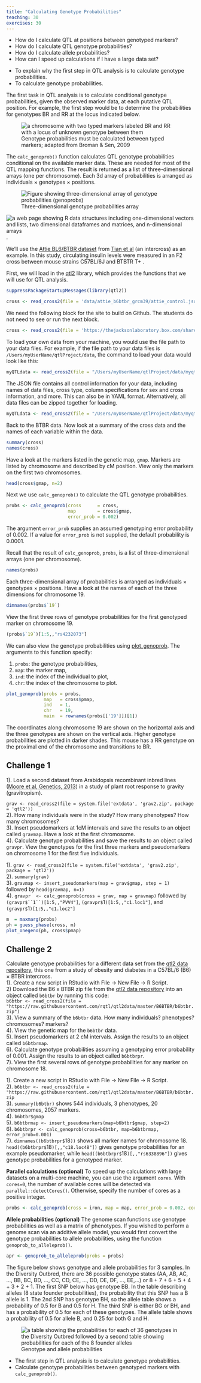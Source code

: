 ```yaml
---
title: "Calculating Genotype Probabilities"
teaching: 30
exercises: 30
---
```


:::::::::::::::::::::::::::::::::::::: questions 

- How do I calculate QTL at positions between genotyped markers?
- How do I calculate QTL genotype probabilities?
- How do I calculate allele probabilities?
- How can I speed up calculations if I have a large data set?

::::::::::::::::::::::::::::::::::::::::::::::::

::::::::::::::::::::::::::::::::::::: objectives

- To explain why the first step in QTL analysis is to calculate genotype 
probabilities.
- To calculate genotype probabilities.

::::::::::::::::::::::::::::::::::::::::::::::::

The first task in QTL analysis is to calculate conditional genotype 
probabilities, given the observed marker data, at each putative QTL position. 
For example, the first step would be to determine the probabilities for 
genotypes BR and RR at the locus indicated below.

![Genotype probabilities must be calculated between typed markers; adapted from Broman & Sen, 2009](fig/unknown_genotype.png){alt="a chromosome with two typed markers labeled BR and RR with a locus of unknown genotype between them"}

The `calc_genoprob()` function calculates QTL genotype probabilities conditional 
on the available marker data. These are needed for most of the QTL mapping 
functions. The result is returned as a list of three-dimensional arrays 
(one per chromosome). Each 3d array of probabilities is arranged as individuals 
$\times$ genotypes $\times$ positions.

![Three-dimensional genotype probabilities array](fig/threeD_array.png){alt='Figure showing three-dimensional array of genotype probabilities (genoprobs)'}

![See this page for a graphical review of data structures in R](http://venus.ifca.unican.es/Rintro/_images/dataStructuresNew.png){alt='a web page showing R data structures including one-dimensional vectors and lists, two dimensional dataframes and matrices, and n-dimensional arrays'}.  

We'll use the
[Attie BL6/BTBR dataset](https://thejacksonlaboratory.box.com/shared/static/svw7ivp5hhmd7vb8fy26tc53h7r85wez.zip)
from 
[Tian et al](https://www.ncbi.nlm.nih.gov/pmc/articles/PMC4649649/)
(an intercross) as an example. In this study, circulating insulin levels were 
measured in an F2 cross between mouse strains C57BL/6J and BTBTR T+ <tf>. 

First, we will load in the [qtl2](https://kbroman.org/qtl2/) library, which 
provides the functions that we will use for QTL analysis.

```r
suppressPackageStartupMessages(library(qtl2))
```


```r
cross <- read_cross2(file = 'data/attie_b6btbr_grcm39/attie_control.json')
```

:::::::::::::::::::::::::::::::::::::::::::::::::::::::::::: instructor

We need the following block for the site to build on Github. The students do
not need to see or run the next block.

:::::::::::::::::::::::::::::::::::::::::::::::::::::::::::::::::::::::

```r
cross <- read_cross2(file = 'https://thejacksonlaboratory.box.com/shared/static/svw7ivp5hhmd7vb8fy26tc53h7r85wez.zip')
```

To load your own data from your machine, you would use the file path to your 
data files. For example, if the file path to your data files is 
`/Users/myUserName/qtlProject/data`, the command to load your data would look 
like this:

```r
myQTLdata <- read_cross2(file = "/Users/myUserName/qtlProject/data/myqtldata.json" )
```

The JSON file contains all control information for your data, including names of 
data files, cross type, column specifications for sex and cross information, and 
more. This can also be in YAML format. Alternatively, all data files can be 
zipped together for loading.

```r
myQTLdata <- read_cross2(file = "/Users/myUserName/qtlProject/data/myqtldata.zip" )
```

Back to the BTBR data. Now look at a summary of the cross data and the names of 
each variable within the data.

```r
summary(cross)
names(cross)
```

Have a look at the markers listed in the genetic map, `gmap`. Markers are listed 
by chromosome and described by cM position. View only the markers on the first 
two chromosomes.

```r
head(cross$gmap, n=2)
```

Next we use `calc_genoprob()` to calculate the QTL genotype probabilities.

```r
probs <- calc_genoprob(cross      = cross, 
                       map        = cross$gmap, 
                       error_prob = 0.002)
```

The argument `error_prob` supplies an assumed genotyping error probability of 
0.002. If a value for `error_prob` is not supplied, the default probability is 
0.0001. 

Recall that the result of `calc_genoprob`, `probs`, is a list of 
three-dimensional arrays (one per chromosome). 

```r
names(probs)
```

Each three-dimensional array of probabilities is arranged as individuals 
$\times$ genotypes $\times$ positions. Have a look at the names of each of the 
three dimensions for chromosome 19.

```r
dimnames(probs$`19`)
```

View the first three rows of genotype probabilities for the first genotyped 
marker on chromosome 19.

```r
(probs$`19`)[1:5,,"rs4232073"]
```

We can also view the genotype probabilities using 
[plot_genoprob](https://github.com/rqtl/qtl2/blob/master/R/plot_genoprob.R). The 
arguments to this function specify:

1. `probs`: the genotype probabilities,
1. `map`: the marker map,
1. `ind`: the index of the individual to plot,
1. `chr`: the index of the chromosome to plot.

```r
plot_genoprob(probs = probs, 
              map   = cross$pmap, 
              ind   = 1, 
              chr   = 19, 
              main  = rownames(probs[['19']])[1])
```

The coordinates along chromosome 19 are shown on the horizontal axis and the 
three genotypes are shown on the vertical axis. Higher genotype probabilities 
are plotted in darker shades. This mouse has a RR genotype on the proximal end 
of the chromosome and transitions to BR.

::::::::::::::::::::::::::::::::::::: challenge 

## Challenge 1

<!-- DMG: Not sure about this. I'd rather plot more samples or chromosomes. -->

1). Load a second dataset from Arabidopsis recombinant inbred lines 
([Moore et al, Genetics, 2013](https://www.genetics.org/content/195/3/1077)) 
in a study of plant root response to gravity (gravitropism).  

`grav <- read_cross2(file = system.file('extdata', 'grav2.zip', package = 'qtl2'))`  
2). How many individuals were in the study? How many phenotypes? 
How many chromosomes?  
3). Insert pseudomarkers at 1cM intervals and save the results 
to an object called `gravmap`. Have a look at the first chromosome.  
4). Calculate genotype probabilities and save the results to an object 
called `gravpr`. View the genotypes for the first three markers and 
pseudomarkers on chromosome 1 for the first five individuals.   

:::::::::::::::::::::::: solution 

1). `grav <- read_cross2(file = system.file('extdata', 'grav2.zip', package = 'qtl2'))`  
2). `summary(grav)`   
3). `gravmap <- insert_pseudomarkers(map = grav$gmap, step = 1)`  
followed by `head(gravmap, n=1)`   
4). `gravpr  <- calc_genoprob(cross = grav, map = gravmap)` followed by  
`(gravpr$``1``)[1:5,,"PVV4"]`, `(gravpr$`1`)[1:5,,"c1.loc1"]`, and  
`(gravpr$`1`)[1:5,,"c1.loc2"]`

<!-- DMG: What about this? -->

```r
m  = maxmarg(probs)
ph = guess_phase(cross, m)
plot_onegeno(ph, cross$pmap)
```

:::::::::::::::::::::::::::::::::


## Challenge 2

Calculate genotype probabilities for a different data set from the 
[qtl2 data repository](https://github.com/rqtl/qtl2data), this one from a study 
of obesity and diabetes in a C57BL/6 (B6) × BTBR intercross.   
1). Create a new script in RStudio with File -> New File -> R Script.  
2)  Download the B6 x BTBR zip file from the 
[qtl2 data repository](https://github.com/rqtl/qtl2data) into an object 
called `b6btbr` by running this code:  
`b6btbr <- read_cross2(file = "https://raw.githubusercontent.com/rqtl/qtl2data/master/B6BTBR/b6btbr.zip")`  
3). View a summary of the `b6btbr` data. How many individuals? phenotypes? 
chromosomes? markers?  
4). View the genetic map for the `b6btbr` data.  
5). Insert pseudomarkers at 2 cM intervals. Assign the results to an object 
called `b6btbrmap`.    
6). Calculate genotype probabilities assuming a genotyping error probability 
of 0.001. Assign the results to an object called `b6btbrpr`.    
7). View the first several rows of genotype probabilities for any marker on 
chromosome 18.  

:::::::::::::::::::::::: solution 

1). Create a new script in RStudio with File -> New File -> R Script.  
2). `b6btbr <- read_cross2(file = "https://raw.githubusercontent.com/rqtl/qtl2data/master/B6BTBR/b6btbr.zip`  
3). `summary(b6btbr)` shows 544 individuals, 3 phenotypes, 20 chromosomes, 
2057 markers.  
4). `b6btbr$gmap`  
5). `b6btbrmap <- insert_pseudomarkers(map=b6btbr$gmap, step=2)`  
6). `b6btbrpr <- calc_genoprob(cross=b6btbr, map=b6btbrmap, error_prob=0.001)`  
7). `dimnames((b6btbrpr$`18`))` shows all marker names for chromosome 18. 
`head((b6btbrpr$`18`)[,,"c18.loc48"])` gives genotype probabilities for an 
example pseudomarker, while `head((b6btbrpr$`18`)[,,"rs6338896"])`  gives 
genotype probabilities for a genotyped marker.

:::::::::::::::::::::::::::::::::


:::::::::::::::::::::::::::::::::::::


**Parallel calculations (optional)** To speed up the calculations with large 
datasets on a multi-core machine, you can use the argument `cores`. With 
`cores=0`, the number of available cores will be detected via 
`parallel::detectCores()`. Otherwise, specify the number of cores as a positive 
integer.

```r
probs <- calc_genoprob(cross = iron, map = map, error_prob = 0.002, cores = 4)
```

**Allele probabilities (optional)** The genome scan functions use genotype 
probabilities as well as a matrix of phenotypes. If you wished to perform a 
genome scan via an additive allele model, you would first convert the genotype 
probabilities to allele probabilities, using the function 
`genoprob_to_alleleprob()`.

```r
apr <- genoprob_to_alleleprob(probs = probs)
```

The figure below shows genotype and allele probabilities for 3 samples. In the 
Diversity Outbred, there are 36 possible genotype states 
(AA, AB, AC, ..., BB, BC, BD, ..., CC, CD, CE, ..., DD, DE, DF, ..., EE,...) or 
8 + 7 + 6 + 5 + 4 + 3 + 2 + 1. The first SNP below has genotype BB. In the table 
describing alleles (8 state founder probabilities), the probability that this 
SNP has a B allele is 1. The 2nd SNP has genotype BH, so the allele table shows 
a probability of 0.5 for B and 0.5 for H. The third SNP is either BG or BH, and 
has a probability of 0.5 for each of these genotypes. The allele table shows a 
probability of 0.5 for allele B, and 0.25 for both G and H.

![Genotype and allele probabilities](fig/geno-to-allele-probs.png){alt='a table showing the probabilities for each of 36 genotypes in the Diversity Outbred followed by a second table showing probabilities for each of the 8 founder alleles'}


::::::::::::::::::::::::::::::::::::: keypoints 

- The first step in QTL analysis is to calculate genotype probabilities.
- Calculate genotype probabilities between genotyped markers with 
`calc_genoprob()`.

::::::::::::::::::::::::::::::::::::::::::::::::
